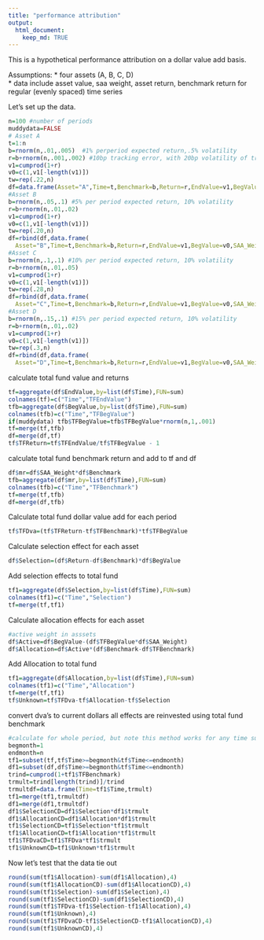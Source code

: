 ```yaml
---
title: "performance attribution"
output: 
  html_document:
    keep_md: TRUE
---
```


This is a hypothetical performance attribution on a dollar value add basis.

Assumptions:
  * four assets  (A, B, C, D)  
  * data include asset value, saa weight,  asset return, benchmark return for regular (evenly spaced) time series 
  
Let's set up the data.
  
```r
n=100 #number of periods
muddydata=FALSE
# Asset A
t=1:n
b=rnorm(n,.01,.005)  #1% perperiod expected return,.5% volatility
r=b+rnorm(n,.001,.002) #10bp tracking error, with 20bp volatility of tracking error
v1=cumprod(1+r)
v0=c(1,v1[-length(v1)])
tw=rep(.22,n)
df=data.frame(Asset="A",Time=t,Benchmark=b,Return=r,EndValue=v1,BegValue=v0,SAA_Weight=tw)
#Asset B
b=rnorm(n,.05,.1) #5% per period expected return, 10% volatility
r=b+rnorm(n,.01,.02)
v1=cumprod(1+r)
v0=c(1,v1[-length(v1)])
tw=rep(.20,n)
df=rbind(df,data.frame(
  Asset="B",Time=t,Benchmark=b,Return=r,EndValue=v1,BegValue=v0,SAA_Weight=tw))
#Asset C
b=rnorm(n,.1,.1) #10% per period expected return, 10% volatility
r=b+rnorm(n,.01,.05)
v1=cumprod(1+r)
v0=c(1,v1[-length(v1)])
tw=rep(.28,n)
df=rbind(df,data.frame(
  Asset="C",Time=t,Benchmark=b,Return=r,EndValue=v1,BegValue=v0,SAA_Weight=tw))
#Asset D
b=rnorm(n,.15,.1) #15% per period expected return, 10% volatility
r=b+rnorm(n,.01,.02)
v1=cumprod(1+r)
v0=c(1,v1[-length(v1)])
tw=rep(.3,n)
df=rbind(df,data.frame(
  Asset="D",Time=t,Benchmark=b,Return=r,EndValue=v1,BegValue=v0,SAA_Weight=tw))
```
  
calculate total fund value and returns

```r
tf=aggregate(df$EndValue,by=list(df$Time),FUN=sum)
colnames(tf)=c("Time","TFEndValue")
tfb=aggregate(df$BegValue,by=list(df$Time),FUN=sum)
colnames(tfb)=c("Time","TFBegValue")
if(muddydata) tfb$TFBegValue=tfb$TFBegValue*rnorm(n,1,.001)
tf=merge(tf,tfb)
df=merge(df,tf)
tf$TFReturn=tf$TFEndValue/tf$TFBegValue - 1
```
  
calculate total fund benchmark return and add to tf and df

```r
df$mr=df$SAA_Weight*df$Benchmark
tfb=aggregate(df$mr,by=list(df$Time),FUN=sum)
colnames(tfb)=c("Time","TFBenchmark")
tf=merge(tf,tfb)
df=merge(df,tfb)
```

Calculate total fund dollar value add for each period

```r
tf$TFDva=(tf$TFReturn-tf$TFBenchmark)*tf$TFBegValue
```

Calculate selection effect for each asset

```r
df$Selection=(df$Return-df$Benchmark)*df$BegValue
```

Add selection effects to total fund

```r
tf1=aggregate(df$Selection,by=list(df$Time),FUN=sum)
colnames(tf1)=c("Time","Selection")
tf=merge(tf,tf1)
```

Calculate allocation effects for each asset

```r
#active weight in asssets
df$Active=df$BegValue-(df$TFBegValue*df$SAA_Weight)
df$Allocation=df$Active*(df$Benchmark-df$TFBenchmark)
```

Add Allocation to total fund

```r
tf1=aggregate(df$Allocation,by=list(df$Time),FUN=sum)
colnames(tf1)=c("Time","Allocation")
tf=merge(tf,tf1)
tf$Unknown=tf$TFDva-tf$Allocation-tf$Selection
```

convert dva's to current dollars 
all effects are reinvested using total fund benchmark

```r
#calculate for whole period, but note this method works for any time subset
begmonth=1
endmonth=n
tf1=subset(tf,tf$Time>=begmonth&tf$Time<=endmonth)
df1=subset(df,df$Time>=begmonth&tf$Time<=endmonth)
trind=cumprod(1+tf1$TFBenchmark)
trmult=trind[length(trind)]/trind
trmultdf=data.frame(Time=tf1$Time,trmult)
tf1=merge(tf1,trmultdf)
df1=merge(df1,trmultdf)
df1$SelectionCD=df1$Selection*df1$trmult
df1$AllocationCD=df1$Allocation*df1$trmult
tf1$SelectionCD=tf1$Selection*tf1$trmult
tf1$AllocationCD=tf1$Allocation*tf1$trmult
tf1$TFDvaCD=tf1$TFDva*tf1$trmult
tf1$UnknownCD=tf1$Unknown*tf1$trmult
```


Now let's test that the data tie out

```r
round(sum(tf1$Allocation)-sum(df1$Allocation),4)
round(sum(tf1$AllocationCD)-sum(df1$AllocationCD),4)
round(sum(tf1$Selection)-sum(df1$Selection),4)
round(sum(tf1$SelectionCD)-sum(df1$SelectionCD),4)
round(sum(tf1$TFDva-tf1$Selection-tf1$Allocation),4)
round(sum(tf1$Unknown),4)
round(sum(tf1$TFDvaCD-tf1$SelectionCD-tf1$AllocationCD),4)
round(sum(tf1$UnknownCD),4)
```
